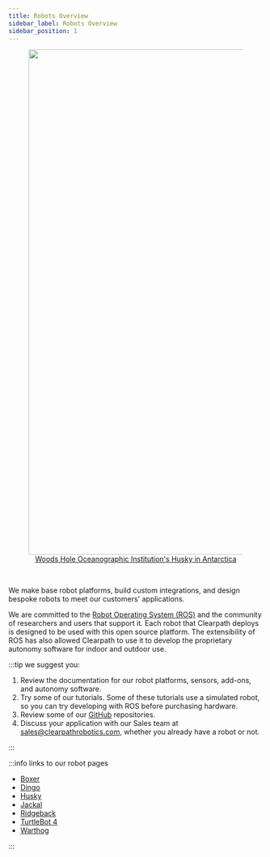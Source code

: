 ```yaml
---
title: Robots Overview
sidebar_label: Robots Overview
sidebar_position: 1
---
```


<center>
  <figure>
    <a href="https://clearpathrobotics.com/blog/2022/04/research-team-advances-penguin-conservation-research-with-robotics-in-antarctica/">
      <img
        src="/img/about_images/about_2.jpg"
        width="1000"
      />
      <figcaption>Woods Hole Oceanographic Institution's Husky in Antarctica</figcaption>
    </a>
  </figure>
</center>

<br />

We make base robot platforms, build custom integrations, and design bespoke robots to meet our customers' applications.

We are committed to the [Robot Operating System (ROS)](https://ros.org/) and the community of researchers and users that support it.
Each robot that Clearpath deploys is designed to be used with this open source platform.
The extensibility of ROS has also allowed Clearpath to use it to develop the proprietary autonomy software for indoor and outdoor use.

:::tip we suggest you:

1.  Review the documentation for our robot platforms, sensors, add-ons, and autonomy software.
2.  Try some of our tutorials. Some of these tutorials use a simulated robot, so you can try developing with ROS before purchasing hardware.
3.  Review some of our [GitHub](https://github.com/clearpathrobotics) repositories.
4.  Discuss your application with our Sales team at <sales@clearpathrobotics.com>, whether you already have a robot or not.

:::

:::info links to our robot pages

- [Boxer](./indoor_robots/boxer/user_manual_boxer)
- [Dingo](./indoor_robots/dingo/user_manual_dingo)
- [Husky](./outdoor_robots/husky/user_manual_husky)
- [Jackal](./outdoor_robots/jackal/user_manual_jackal)
- [Ridgeback](./indoor_robots/ridgeback/user_manual_ridgeback)
- [TurtleBot 4](./learing_platforms/turtlebot4/user_manual_turtlebot4)
- [Warthog](./outdoor_robots/warthog/user_manual_warthog)

:::
